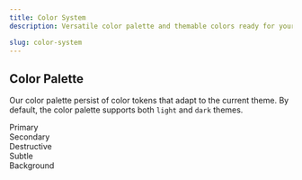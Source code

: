 ```yaml
---
title: Color System
description: Versatile color palette and themable colors ready for your next project.

slug: color-system
---
```



## Color Palette

Our color palette persist of color tokens that adapt to the current theme. 
By default, the color palette supports both
`light` and `dark` themes. 

<div className="flex gap-md">
    <div className="flex justify-center items-center rounded-md p-2 border-border border bg-primary text-primary-foreground">Primary</div>
    <div className="flex justify-center items-center rounded-md p-2 border-border border bg-secondary text-secondary-foreground">Secondary</div>
    <div className="flex justify-center items-center rounded-md p-2 border-border border bg-destructive text-destructive-foreground">Destructive</div>
    <div className="flex justify-center items-center rounded-md p-2 border-border border bg-subtle text-subtle-foreground">Subtle</div>
    <div className="flex justify-center items-center rounded-md p-2 border-border border bg-background text-foreground">Background</div>
</div>